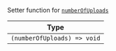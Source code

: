 Setter function for [`numberOfUploads`](../../../contexts/message-input-context.mdx#numberofuploads)

| Type                        |
| --------------------------- |
| `(numberOfUploads) => void` |
